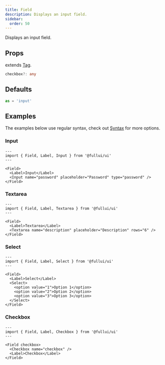 ```yaml
---
title: Field
description: Displays an input field.
sidebar: 
  order: 50
---
```

Displays an input field.

## Props
extends [Tag](/utility/tag).
```ts
checkbox?: any
```

## Defaults
```ts
as = 'input'
```

## Examples
The examples below use regular syntax, check out [Syntax](/overview/syntax) for more options.

### Input
```astro live
---
import { Field, Label, Input } from '@fullui/ui'
---

<Field>
  <Label>Input</Label>
  <Input name="password" placeholder="Password" type="password" />
</Field>
```

### Textarea
```astro live
---
import { Field, Label, Textarea } from '@fullui/ui'
---

<Field>
  <Label>Textarea</Label>
  <Textarea name="description" placeholder="Description" rows="6" />
</Field>
```

### Select
```astro live
---
import { Field, Label, Select } from '@fullui/ui'
---

<Field>
  <Label>Select</Label>
  <Select>
    <option value="1">Option 1</option>
    <option value="2">Option 2</option>
    <option value="3">Option 3</option>
  </Select>
</Field>
```

### Checkbox
```astro live
---
import { Field, Label, Checkbox } from '@fullui/ui'
---

<Field checkbox>
  <Checkbox name="checkbox" />
  <Label>Checkbox</Label>
</Field>
```
